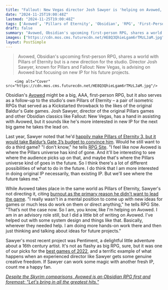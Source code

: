 ```yaml
---
title: "Fallout: New Vegas director Josh Sawyer is 'helping on Avowed,' but he's 'more interested in doing original IP' when he directs his next game"
date: "2024-11-25T19:00:48Z"
lastmod: "2024-11-25T19:00:48Z"
tags: ['Avowed', 'Pillars of Eternity', 'Obsidian', 'RPG', 'First-Person RPG', 'AAA', 'Xbox']
draft: false
summary: "Avowed, Obsidian's upcoming first-person RPG, shares a world with Pillars of Eternity but is a new direction for the studio.  Director Josh Sawyer, known for Pillars and Fallout: New Vegas, is advising on Avowed but focusing on new IP for his future projects."
images: ["https://cdn.mos.cms.futurecdn.net/HE8Q3QhieLgam6rTMzLJaM.jpg"]
layout: PostSimple
---
```

> Avowed, Obsidian's upcoming first-person RPG, shares a world with Pillars of Eternity but is a new direction for the studio.  Director Josh Sawyer, known for Pillars and Fallout: New Vegas, is advising on Avowed but focusing on new IP for his future projects.


        <img alt="Cover" src="https://cdn.mos.cms.futurecdn.net/HE8Q3QhieLgam6rTMzLJaM.jpg"/>
        
Obsidian's [Avowed](https://www.gamesradar.com/avowed-guide/) might be a big, AAA, first-person RPG, but it also serves as a follow-up to the studio's own Pillars of Eternity – a pair of isometric RPGs that served as a Kickstarted throwback to the likes of the original Baldur's Gate games. Josh Sawyer, director of the original Pillars games and other Obsidian classics like Fallout: New Vegas, has a hand in assisting with Avowed, but it sounds like he's more interested in new IP for the next big game he takes the lead on.

Last year, Sawyer noted that he'd [happily make Pillars of Eternity 3, but it would take Baldur’s Gate 3’s budget to convince him](https://www.gamesradar.com/rpg-legend-josh-sawyer-would-happily-make-pillars-of-eternity-3-but-it-would-take-baldurs-gate-3s-budget-to-convince-him/). Would he still want to do a third game? "I don't know," he tells [RPG Site](https://www.rpgsite.net/interview/16570-josh-sawyer-pentiment-2nd-anniversary-interview-avowed-game-design-obsidian-future-book-film-recommendations-cheese). "I feel like now Avowed is where the Pillars universe has kind of gone. And it'll be interesting to see where the audience picks up on that, and maybe that's where the Pillars universe kind of goes in the future. So I think there's a lot of different possibilities of what to do in the future. I do think that I am more interested in doing original IP necessarily, than existing IP. But we'll see where the future takes me."

While Avowed takes place in the same world as Pillars of Eternity, Sawyer's not directing it, citing [burnout as the primary reason he didn't want to lead the game](https://www.gamesradar.com/games/rpg/pillars-of-eternitys-josh-sawyer-isnt-directing-follow-up-avowed-because-he-doesnt-feel-like-an-overprotective-parent-i-dont-care-its-not-mine-it-was-never-mine/). "I really wasn't in a mental position to come up with new ideas for games or much less do work on them or direct anything," he tells RPG Site. "That’s not the case now. So I am, you know, like I'm helping on Avowed. I am in an advisory role still, but I did a little bit of writing on Avowed. I've helped out with some system design and things like that. Basically, wherever they needed help. I am doing more hands-on work there and then just thinking and talking about ideas for future projects."

Sawyer's most recent project was Pentiment, a delightful little adventure about a 16th century artist. It's not as flashy as big RPG, sure, but it was one of our picks for the [best games of 2022](https://www.gamesradar.com/best-games-2022/), and a terrific example of what happens when an experienced director like Sawyer gets some genuine creative freedom. If Sawyer can work some magic with another fresh IP, count me a happy fan.

[<em>Despite the Skyrim comparisons, Avowed is an Obsidian RPG first and foremost: "Let's bring in all the greatest hits."</em>](https://www.gamesradar.com/games/rpg/despite-the-skyrim-comparisons-avowed-is-an-obsidian-rpg-first-and-foremost-lets-bring-in-all-the-greatest-hits/)
        